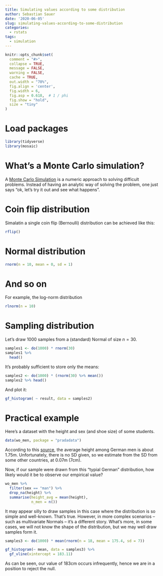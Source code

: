 ```yaml
---
title: Simulating values according to some distribution
author: Sebastian Sauer
date: '2020-06-05'
slug: simulating-values-according-to-some-distribution
categories:
  - rstats
tags:
  - simulation
---
```




```r
knitr::opts_chunk$set(
  comment = "#>",
  collapse = TRUE,
  message = FALSE,
  warning = FALSE,
  cache = TRUE,
  out.width = "70%",
  fig.align = 'center',
  fig.width = 6,
  fig.asp = 0.618,  # 1 / phi
  fig.show = "hold",
  size = "tiny"
)
```



# Load packages

```r
library(tidyverse)
library(mosaic)
```


# What's a Monte Carlo simulation?

A [Monte Carlo Simulation](https://en.wikipedia.org/wiki/Monte_Carlo_method) is a numeric approach to solving difficult problems. Instead of having an analytic way of solving the problem, one just says "ok, let's try it out and see what happens".


# Coin flip distribution


Simalatin a single coin flip (Bernoulli) distribution can be achieved like this:


```r
rflip()
```


# Normal distribution

```r
rnorm(n = 10, mean = 0, sd = 1)
```




# And so on


For example, the log-norm distribution

```r
rlnorm(n = 10)
```



# Sampling distribution


Let's draw 1000 samples from a (standard) Normal of size $n=30$.

```r
samples1 <- do(1000) * rnorm(30)
samples1 %>% 
  head()
```

It's probably sufficient to store only the means:

```r
samples2 <- do(1000) * (rnorm(30) %>% mean())
samples2 %>% head()
```


And plot it:

```r
gf_histogram( ~ result, data = samples2)
```



# Practical example

Here's a dataset with the height and sex (and shoe size) of some students.

```r
data(wo_men, package = "pradadata")
```

According to this [source](https://en.wikipedia.org/wiki/Average_human_height_by_country), the average height among German men is about 1.75m. Unfortunately, there is no SD given, so we estimate from the SD from some other countries, at 0.07m (7cm).

Now, if our sample were drawn from this "typial German" distribution, how likely would it be to observe our empirical value?


```r
wo_men %>% 
  filter(sex == "man") %>% 
  drop_na(height) %>% 
  summarise(height_avg = mean(height),
            n_men = n())
```

It may appear silly to draw samples in this case where the distribution is so simple and well-known. That's true. However, in more complex scenarios -- such as multivariate Normals -- it's a different story. What's more, in some cases, we will not know the shape of the distribution, but we may well draw samples form it.


```r
samples3 <- do(1000) * mean(rnorm(n = 18, mean = 175.4, sd = 7))
```


```r
gf_histogram(~ mean, data = samples3) %>% 
  gf_vline(xintercept = 183.11)
```


As can be seen, our value of 183cm occurs infrequently, hence we are in a position to reject the null.



